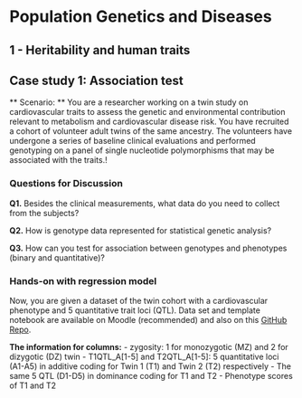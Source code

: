 
# Population Genetics and Diseases {#pop-genetics}

## 1 - Heritability and human traits

## Case study 1: Association test

** Scenario: ** You are a researcher working on a twin study on cardiovascular traits to assess the genetic and environmental contribution relevant to metabolism and cardiovascular disease risk. You have recruited a cohort of volunteer adult twins of the same ancestry. The volunteers have undergone a series of baseline clinical evaluations and performed genotyping on a panel of single nucleotide polymorphisms that may be associated with the traits.!


### Questions for Discussion

**Q1.** Besides the clinical measurements, what data do you need to collect from the subjects?

**Q2.** How is genotype data represented for statistical genetic analysis?  

**Q3.** How can you test for association between genotypes and phenotypes (binary and quantitative)? 


### Hands-on with regression model
Now, you are given a dataset of the twin cohort with a cardiovascular phenotype and 5 quantitative trait loci (QTL). Data set and template notebook are available on Moodle (recommended) and also on this 
[GitHub Repo](https://github.com/StatBiomed/BMDS-book/blob/main/notebooks/module4-genetics/dataTwin.dat).

**The information for columns:**
- zygosity: 1 for monozygotic (MZ) and 2 for dizygotic (DZ) twin
- T1QTL_A[1-5] and T2QTL_A[1-5]: 5 quantitative loci (A1-A5) in additive coding for Twin 1 (T1) and Twin 2 (T2) respectively
- The same 5 QTL (D1-D5) in dominance coding for T1 and T2
- Phenotype scores of T1 and T2
